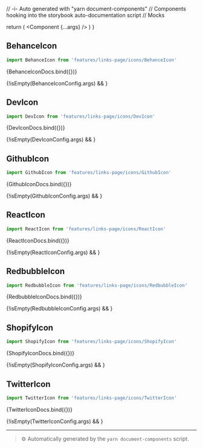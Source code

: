 // -i- Auto generated with "yarn document-components"
// Components hooking into the storybook auto-documentation script
// Mocks

<Meta title="features / links-page / icons" />

  return (
    <StoryContextProviders>
      <Component {...args} />
    </StoryContextProviders>
  )
}

## BehanceIcon


```typescript
import BehanceIcon from 'features/links-page/icons/BehanceIcon'
```


<Canvas>
    <Story
        name="BehanceIcon"
        args={BehanceIconConfig.args}
        argTypes={BehanceIconConfig.argTypes}
    >
      {BehanceIconDocs.bind({})}
    </Story>
</Canvas>

{!isEmpty(BehanceIconConfig.args) && <ArgsTable story="BehanceIcon" />}


## DevIcon


```typescript
import DevIcon from 'features/links-page/icons/DevIcon'
```


<Canvas>
    <Story
        name="DevIcon"
        args={DevIconConfig.args}
        argTypes={DevIconConfig.argTypes}
    >
      {DevIconDocs.bind({})}
    </Story>
</Canvas>

{!isEmpty(DevIconConfig.args) && <ArgsTable story="DevIcon" />}


## GithubIcon


```typescript
import GithubIcon from 'features/links-page/icons/GithubIcon'
```


<Canvas>
    <Story
        name="GithubIcon"
        args={GithubIconConfig.args}
        argTypes={GithubIconConfig.argTypes}
    >
      {GithubIconDocs.bind({})}
    </Story>
</Canvas>

{!isEmpty(GithubIconConfig.args) && <ArgsTable story="GithubIcon" />}


## ReactIcon


```typescript
import ReactIcon from 'features/links-page/icons/ReactIcon'
```


<Canvas>
    <Story
        name="ReactIcon"
        args={ReactIconConfig.args}
        argTypes={ReactIconConfig.argTypes}
    >
      {ReactIconDocs.bind({})}
    </Story>
</Canvas>

{!isEmpty(ReactIconConfig.args) && <ArgsTable story="ReactIcon" />}


## RedbubbleIcon


```typescript
import RedbubbleIcon from 'features/links-page/icons/RedbubbleIcon'
```


<Canvas>
    <Story
        name="RedbubbleIcon"
        args={RedbubbleIconConfig.args}
        argTypes={RedbubbleIconConfig.argTypes}
    >
      {RedbubbleIconDocs.bind({})}
    </Story>
</Canvas>

{!isEmpty(RedbubbleIconConfig.args) && <ArgsTable story="RedbubbleIcon" />}


## ShopifyIcon


```typescript
import ShopifyIcon from 'features/links-page/icons/ShopifyIcon'
```


<Canvas>
    <Story
        name="ShopifyIcon"
        args={ShopifyIconConfig.args}
        argTypes={ShopifyIconConfig.argTypes}
    >
      {ShopifyIconDocs.bind({})}
    </Story>
</Canvas>

{!isEmpty(ShopifyIconConfig.args) && <ArgsTable story="ShopifyIcon" />}


## TwitterIcon


```typescript
import TwitterIcon from 'features/links-page/icons/TwitterIcon'
```


<Canvas>
    <Story
        name="TwitterIcon"
        args={TwitterIconConfig.args}
        argTypes={TwitterIconConfig.argTypes}
    >
      {TwitterIconDocs.bind({})}
    </Story>
</Canvas>

{!isEmpty(TwitterIconConfig.args) && <ArgsTable story="TwitterIcon" />}









---

> ⚙️ Automatically generated by the `yarn document-components` script.

